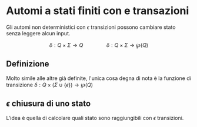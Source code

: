 # Automi a stati finiti con e transazioni

Gli automi non deterministici con $\epsilon$ transizioni possono cambiare stato senza leggere alcun input.

$$
\delta : Q × \Sigma → Q \qquad \qquad \delta : Q × \Sigma → ℘(Q)
$$


## Definizione

Molto simile alle altre già definite, l'unica cosa degna di nota è la funzione di transizione $\delta : Q × (\Sigma \cup \{ \epsilon \} ) → \wp(Q)$

## $\epsilon$ chiusura di uno stato

L'idea è quella di calcolare quali stato sono raggiungibili con $\epsilon$ transizioni.


